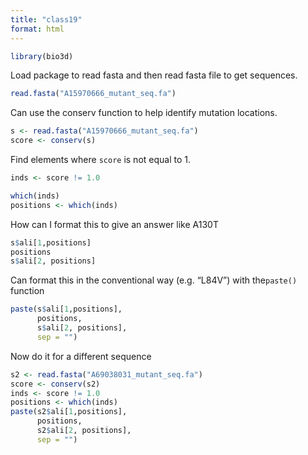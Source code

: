 ```yaml
---
title: "class19"
format: html
---
```


```r
library(bio3d)
```

Load package to read fasta and then read fasta file to get sequences.
```r
read.fasta("A15970666_mutant_seq.fa")
```

Can use the conserv function to help identify mutation locations.
```r
s <- read.fasta("A15970666_mutant_seq.fa")
score <- conserv(s)
```

Find elements where `score` is not equal to 1.
```r
inds <- score != 1.0
```

```r
which(inds)
positions <- which(inds)
```
How can I format this to give an answer like A130T

```r
s$ali[1,positions]
positions
s$ali[2, positions]
```
 
 Can format this in the conventional way (e.g. "L84V") with the`paste()` function
 
```r
paste(s$ali[1,positions],
      positions, 
      s$ali[2, positions],
      sep = "")

```
 
 Now do it for a different sequence
```r
s2 <- read.fasta("A69038031_mutant_seq.fa")
score <- conserv(s2)
inds <- score != 1.0
positions <- which(inds)
paste(s2$ali[1,positions],
      positions, 
      s2$ali[2, positions],
      sep = "")
```


